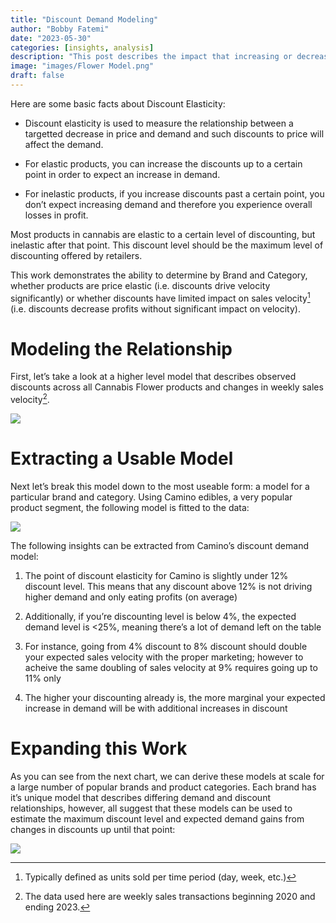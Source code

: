 ```yaml
---
title: "Discount Demand Modeling"
author: "Bobby Fatemi"
date: "2023-05-30"
categories: [insights, analysis]
description: "This post describes the impact that increasing or decreasing the discount rate of a product has on the demand of such products. This is often referred to as the Discount Elasticity of Demand."
image: "images/Flower Model.png"
draft: false
---
```


Here are some basic facts about Discount Elasticity:

-   Discount elasticity is used to measure the relationship between a
    targetted decrease in price and demand and such discounts to price
    will affect the demand.

-   For elastic products, you can increase the discounts up to a certain
    point in order to expect an increase in demand.

-   For inelastic products, if you increase discounts past a certain
    point, you don't expect increasing demand and therefore you
    experience overall losses in profit.

Most products in cannabis are elastic to a certain level of discounting,
but inelastic after that point. This discount level should be the
maximum level of discounting offered by retailers.

This work demonstrates the ability to determine by Brand and Category,
whether products are price elastic (i.e. discounts drive velocity
significantly) or whether discounts have limited impact on sales
velocity[^1] (i.e. discounts decrease profits without significant impact
on velocity).

[^1]: Typically defined as units sold per time period (day, week, etc.)

# Modeling the Relationship

First, let's take a look at a higher level model that describes observed
discounts across all Cannabis Flower products and changes in weekly
sales velocity[^2].

![](images/Flower%20Model.png)

[^2]: The data used here are weekly sales transactions beginning 2020
    and ending 2023.

# Extracting a Usable Model

Next let's break this model down to the most useable form: a model for a
particular brand and category. Using Camino edibles, a very popular
product segment, the following model is fitted to the data:

![](images/camino-edibles.png)

The following insights can be extracted from Camino's discount demand
model:

1.  The point of discount elasticity for Camino is slightly under 12%
    discount level. This means that any discount above 12% is not
    driving higher demand and only eating profits (on average)

2.  Additionally, if you're discounting level is below 4%, the expected
    demand level is \<25%, meaning there's a lot of demand left on the
    table

3.  For instance, going from 4% discount to 8% discount should double
    your expected sales velocity with the proper marketing; however to
    acheive the same doubling of sales velocity at 9% requires going up
    to 11% only

4.  The higher your discounting already is, the more marginal your
    expected increase in demand will be with additional increases in
    discount

# Expanding this Work

As you can see from the next chart, we can derive these models at scale
for a large number of popular brands and product categories. Each brand
has it's unique model that describes differing demand and discount
relationships, however, all suggest that these models can be used to
estimate the maximum discount level and expected demand gains from
changes in discounts up until that point:

![](images/discount-demand-models_5-25-23.png)
